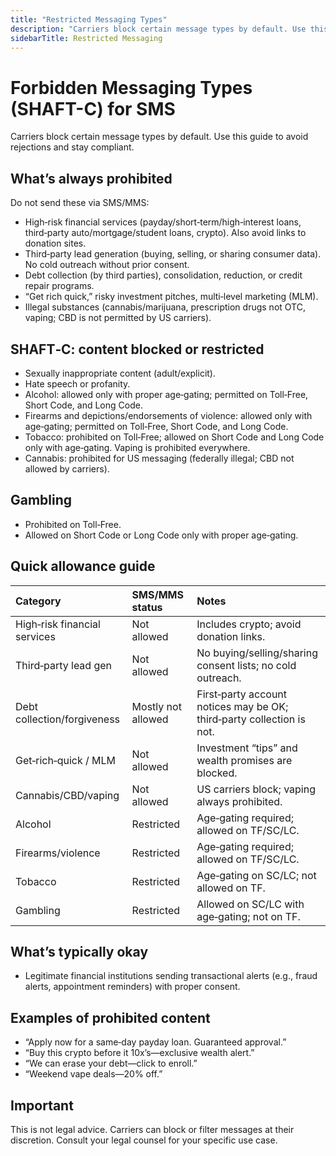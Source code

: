 ```yaml
---
title: "Restricted Messaging Types"
description: "Carriers block certain message types by default. Use this guide to avoid rejections and stay compliant."
sidebarTitle: Restricted Messaging
---
```


# Forbidden Messaging Types (SHAFT-C) for SMS

Carriers block certain message types by default. Use this guide to avoid rejections and stay compliant.

## What’s always prohibited

Do not send these via SMS/MMS:

- High‑risk financial services (payday/short‑term/high‑interest loans, third‑party auto/mortgage/student loans, crypto). Also avoid links to donation sites.
- Third‑party lead generation (buying, selling, or sharing consumer data). No cold outreach without prior consent.
- Debt collection (by third parties), consolidation, reduction, or credit repair programs. 
- “Get rich quick,” risky investment pitches, multi‑level marketing (MLM).
- Illegal substances (cannabis/marijuana, prescription drugs not OTC, vaping; CBD is not permitted by US carriers). 

## SHAFT‑C: content blocked or restricted

- Sexually inappropriate content (adult/explicit).
- Hate speech or profanity.
- Alcohol: allowed only with proper age‑gating; permitted on Toll‑Free, Short Code, and Long Code.
- Firearms and depictions/endorsements of violence: allowed only with age‑gating; permitted on Toll‑Free, Short Code, and Long Code.
- Tobacco: prohibited on Toll‑Free; allowed on Short Code and Long Code only with age‑gating. Vaping is prohibited everywhere.
- Cannabis: prohibited for US messaging (federally illegal; CBD not allowed by carriers).

## Gambling

- Prohibited on Toll‑Free.
- Allowed on Short Code or Long Code only with proper age‑gating.

## Quick allowance guide

| Category                     | SMS/MMS status     | Notes                                                                 |
| :--------------------------- | :----------------- | :-------------------------------------------------------------------- |
| High‑risk financial services | Not allowed        | Includes crypto; avoid donation links.                                |
| Third‑party lead gen         | Not allowed        | No buying/selling/sharing consent lists; no cold outreach.            |
| Debt collection/forgiveness  | Mostly not allowed | First‑party account notices may be OK; third‑party collection is not. |
| Get‑rich‑quick / MLM         | Not allowed        | Investment “tips” and wealth promises are blocked.                    |
| Cannabis/CBD/vaping          | Not allowed        | US carriers block; vaping always prohibited.                          |
| Alcohol                      | Restricted         | Age‑gating required; allowed on TF/SC/LC.                             |
| Firearms/violence            | Restricted         | Age‑gating required; allowed on TF/SC/LC.                             |
| Tobacco                      | Restricted         | Age‑gating on SC/LC; not allowed on TF.                               |
| Gambling                     | Restricted         | Allowed on SC/LC with age‑gating; not on TF.                          |

## What’s typically okay

- Legitimate financial institutions sending transactional alerts (e.g., fraud alerts, appointment reminders) with proper consent.

## Examples of prohibited content

- “Apply now for a same‑day payday loan. Guaranteed approval.” 
- “Buy this crypto before it 10x’s—exclusive wealth alert.” 
- “We can erase your debt—click to enroll.” 
- “Weekend vape deals—20% off.”

## Important

This is not legal advice. Carriers can block or filter messages at their discretion. Consult your legal counsel for your specific use case. 